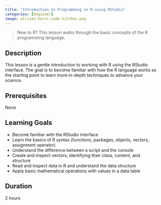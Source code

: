 ```yaml
---
title: "Introduction to Programming in R using RStudio"
categories: [beginner]
image: allison-horst-code-kitchen.png
---
```


> New to R? This lesson walks through the basic concepts of the R programming language.

## Description
This lesson is a gentle introduction to working with R using the RStudio interface. The goal is to become familiar with how the R language works as the starting point to learn more in-depth techniques to advance your science.

## Prerequisites
None

## Learning Goals
- Become familiar with the RStudio interface
- Learn the basics of R syntax (functions, packages, objects, vectors, assignment operator)
- Understand the difference between a script and the console
- Create and inspect vectors, identifying their class, content, and structure
- Read and inspect data in R and understand the data structure
- Apply basic mathematical operations with values in a data table

## Duration
2 hours

